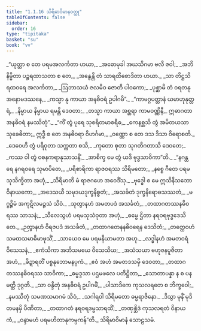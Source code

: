 ```yaml
---
title: "1.1.16 သိရိမာဝိမာနဝတ္ထု"
tableOfContents: false
sidebar:
  order: 16
type: "tipitaka"
basket: "su"
book: "vv"
---
```



<DynamicBreadcrumb />

<Division number="137" book="vv" e="ch" v="19" p="18">

<Paragraph number="153" type="verses" book="vv">
_“ယုတ္တာ စ တေ ပရမအလင်္ကတာ ဟယာ,_  
_အဓောမုခါ အဃသိဂမာ ဗလီ ဇဝါ;_  
_အဘိနိမ္မိတာ ပဉ္စရထာသတာ စ တေ,_  
_အနွေန္တိ တံ သာရထိစောဒိတာ ဟယာ._  

</Paragraph>

</Division>
<Division number="138" book="vv" e="ch" v="19" p="18">

<Paragraph number="154" type="verses" book="vv">
_သာ တိဋ္ဌသိ ရထဝရေ အလင်္ကတာ,_  
_ဩဘာသယံ ဇလမိဝ ဇောတိ ပါဝကော;_  
_ပုစ္ဆာမိ တံ ဝရတနု အနောမဒဿနေ,_  
_ကသ္မာ နု ကာယာ အနဓိဝရံ ဥပါဂမိ”._  

</Paragraph>

</Division>
<Division number="139" book="vv" e="ch" v="19" p="18">

<Paragraph number="155" type="verses" book="vv">
_“ကာမဂ္ဂပတ္တာနံ ယမာဟုနုတ္တရံ,_  
_နိမ္မာယ နိမ္မာယ ရမန္တိ ဒေဝတာ;_  
_တသ္မာ ကာယာ အစ္ဆရာ ကာမဝဏ္ဏိနီ,_  
ဣဓာဂတာ အနဓိဝရံ နမဿိတုံ”._  

</Paragraph>

</Division>
<Division number="140" book="vv" e="ch" v="19" p="18">

<Paragraph number="156" type="verses" book="vv">
_“ကိံ တွံ ပုရေ သုစရိတမာစရီဓ,_  
_ကေနစ္ဆသိ တွံ အမိတယသာ သုခေဓိတာ;_  
ဣဒ္ဓီ စ တေ အနဓိဝရာ ဝိဟင်္ဂမာ,_  
_ဝဏ္ဏော စ တေ ဒသ ဒိသာ ဝိရောစတိ._  

</Paragraph>

</Division>
<Division number="141" book="vv" e="ch" v="19" p="18">

<Paragraph number="157" type="verses" book="vv">
_ဒေဝေဟိ တွံ ပရိဝုတာ သက္ကတာ စသိ,_  
_ကုတော စုတာ သုဂတိဂတာသိ ဒေဝတေ;_  
_ကဿ ဝါ တွံ ဝစနကရာနုသာသနိံ,_  
_အာစိက္ခ မေ တွံ ယဒိ ဗုဒ္ဓသာဝိကာ”တိ._  

</Paragraph>

</Division>
<Division number="142" book="vv" e="ch" v="19" p="19">

<Paragraph number="158" type="verses" book="vv">
_“နဂန္တရေ နဂရဝရေ သုမာပိတေ,_  
_ပရိစာရိကာ ရာဇဝရဿ သိရိမတော;_  
_နစ္စေ ဂီတေ ပရမသုသိက္ခိတာ အဟုံ,_  
_သိရိမာတိ မံ ရာဇဂဟေ အဝေဒိံသု._  

</Paragraph>

</Division>
<Division number="143" book="vv" e="ch" v="19" p="19">

<Paragraph number="159" type="verses" book="vv">
_ဗုဒ္ဓေါ စ မေ ဣသိနိသဘော ဝိနာယကော,_  
_အဒေသယီ သမုဒယဒုက္ခနိစ္စတံ;_  
_အသင်္ခတံ ဒုက္ခနိရောဓသဿတံ,_  
_မဂ္ဂဉ္စိမံ အကုဋိလမဉ္ဇသံ သိဝံ._  

</Paragraph>

</Division>
<Division number="144" book="vv" e="ch" v="19" p="19">

<Paragraph number="160" type="verses" book="vv">
_သုတွာနဟံ အမတပဒံ အသင်္ခတံ,_  
_တထာဂတဿနဓိဝရဿ သာသနံ;_  
_သီလေသွဟံ ပရမသုသံဝုတာ အဟုံ,_  
_ဓမ္မေ ဌိတာ နရဝရဗုဒ္ဓဒေသိတေ._  

</Paragraph>

</Division>
<Division number="145" book="vv" e="ch" v="19" p="19">

<Paragraph number="161" type="verses" book="vv">
_ဉတွာနဟံ ဝိရဇပဒံ အသင်္ခတံ,_  
_တထာဂတေနနဓိဝရေန ဒေသိတံ;_  
_တတ္ထေဝဟံ သမထသမာဓိမာဖုသိံ,_  
_သာယေဝ မေ ပရမနိယာမတာ အဟု._  

</Paragraph>

</Division>
<Division number="146" book="vv" e="ch" v="19" p="19">

<Paragraph number="162" type="verses" book="vv">
_လဒ္ဓါနဟံ အမတဝရံ ဝိသေသနံ,_  
_ဧကံသိကာ အဘိသမယေ ဝိသေသိယ;_  
_အသံသယာ ဗဟုဇနပူဇိတာ အဟံ,_  
_ခိဍ္ဍာရတိံ ပစ္စနုဘောမနပ္ပကံ._  

</Paragraph>

</Division>
<Division number="147" book="vv" e="ch" v="19" p="19">

<Paragraph number="163" type="verses" book="vv">
_ဧဝံ အဟံ အမတဒသမှိ ဒေဝတာ,_  
_တထာဂတဿနဓိဝရဿ သာဝိကာ;_  
_ဓမ္မဒ္ဒသာ ပဌမဖလေ ပတိဋ္ဌိတာ,_  
_သောတာပန္နာ န စ ပန မတ္ထိ ဒုဂ္ဂတိ._  

</Paragraph>

</Division>
<Division number="148" book="vv" e="ch" v="19" p="19">

<Paragraph number="164" type="verses" book="vv">
_သာ ဝန္ဒိတုံ အနဓိဝရံ ဥပါဂမိံ,_  
_ပါသာဒိကေ ကုသလရတေ စ ဘိက္ခဝေါ;_  
_နမဿိတုံ သမဏသမာဂမံ သိဝံ,_  
_သဂါရဝါ သိရိမတော ဓမ္မရာဇိနော._  

</Paragraph>

</Division>
<Division number="149" book="vv" e="ch" v="19" p="20">

<Paragraph number="165" type="verses" book="vv">
_ဒိသွာ မုနိံ မုဒိတမနမှိ ပီဏိတာ,_  
_တထာဂတံ နရဝရဒမ္မသာရထိံ;_  
_တဏှစ္ဆိဒံ ကုသလရတံ ဝိနာယကံ,_  
_ဝန္ဒာမဟံ ပရမဟိတာနုကမ္ပကန်”တိ._  


</Paragraph>
</Division>

<Paragraph number="166" type="center" book="vv">
သိရိမာဝိမာနံ သောဠသမံ.
</Paragraph>